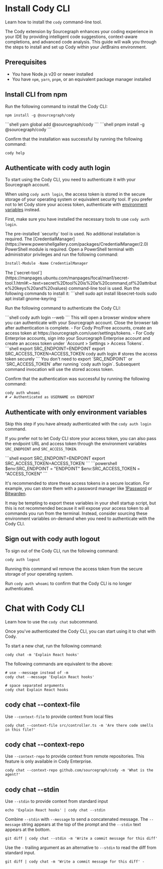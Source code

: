 # Install Cody CLI

<p className="subtitle">Learn how to install the <code>cody</code> command-line tool.</p>

The Cody extension by Sourcegraph enhances your coding experience in your IDE by providing intelligent code suggestions, context-aware completions, and advanced code analysis. This guide will walk you through the steps to install and set up Cody within your JetBrains environment.

<LinkCards>
   <LinkCard href="https://www.npmjs.com/package/@sourcegraph/cody" imgSrc="https://storage.googleapis.com/sourcegraph-assets/docs/images/cody/command-line-blue.svg" imgAlt="Cody CLI" title="Cody CLI" description="Install Cody CLI from npm" />
</LinkCards>

## Prerequisites

- You have Node.js v20 or newer installed
- You have `npm`, `yarn`, `pnpm`, or an equivalent package manager installed

## Install CLI from npm

Run the following command to install the Cody CLI:
<Tabs>
  <Tab title="npm">
```shell
npm install -g @sourcegraph/cody
```
  </Tab>
  <Tab title="yarn">
```shell
yarn global add @sourcegraph/cody
```
  </Tab>
  <Tab title="pnpm">
```shell
pnpm install -g @sourcegraph/cody
```
  </Tab>
</Tabs>

Confirm that the installation was successful by running the following command:

```shell
cody help
```



## Authenticate with cody auth login

To start using the Cody CLI, you need to authenticate it with your Sourcegraph account.

When using `cody auth login`, the access token is stored in the secure storage of your operating system or equivalent security tool.
If you prefer not to let Cody store your access token, authenticate with [environment variables](#authenticate-with-only-environment-variables) instead.

First, make sure you have installed the necessary tools to use `cody auth login`.

<Tabs>
  <Tab title="macOS">
The pre-installed `security` tool is used. No additional installation is required.
  </Tab>
  <Tab title="Windows">
The [CredentialManager](https://www.powershellgallery.com/packages/CredentialManager/2.0) PowerShell module is required.
Open a PowerShell terminal with administrator privileges and run the following command:

```powershell
Install-Module -Name CredentialManager
```

  </Tab>
  <Tab title="Linux (Ubuntu)">
The [`secret-tool`](https://manpages.ubuntu.com/manpages/focal/man1/secret-tool.1.html#:~:text=secret%2Dtool%20is%20a%20command,of%20attribute%20keys%20and%20values) command-line tool is used. Run the following commands to install it:
```shell
sudo apt install libsecret-tools
sudo apt install gnome-keyring
```
  </Tab>
</Tabs>

Run the following command to authenticate the Cody CLI:

<Tabs>
  <Tab title="Browser (fastest)">
```shell
cody auth login --web
```
This will open a browser window where you can authenticate with your Sourcegraph account.
Close the browser tab after authentication is complete.
  </Tab>
  <Tab title="Command Line">
- For Cody Pro/Free accounts, create an access token at https://sourcegraph.com/user/settings/tokens.
- For Cody Enterprise accounts, sign into your Sourcegraph Enterprise account and create an access token under `Account > Settings > Access Tokens`.
```shell
export SRC_ENDPOINT=ENDPOINT
export SRC_ACCESS_TOKEN=ACCESS_TOKEN
cody auth login # stores the access token securely
```
You don't need to export `SRC_ENDPOINT` or `SRC_ACCESS_TOKEN` after running `cody auth login`.
Subsequent command invocation will use the stored access token.
  </Tab>
</Tabs>

Confirm that the authentication was successful by running the following command:

```shell
cody auth whoami
# ✔ Authenticated as USERNAME on ENDPOINT
```

## Authenticate with only environment variables

Skip this step if you have already authenticated with the `cody auth login` command.

If you prefer not to let Cody CLI store your access token, you can also pass the endpoint URL and access token through the environment variables `SRC_ENDPOINT` and `SRC_ACCESS_TOKEN`.

<Tabs>
  <Tab title="macOS/Linux">
```shell
export SRC_ENDPOINT=ENDPOINT
export SRC_ACCESS_TOKEN=ACCESS_TOKEN
```
  </Tab>
  <Tab title="Windows">
```powershell
$env:SRC_ENDPOINT = "ENDPOINT"
$env:SRC_ACCESS_TOKEN = "ACCESS_TOKEN"
```
  </Tab>
</Tabs>

It's recommended to store these access tokens in a secure location. 
For example, you can store them with a password manager like [1Password](https://1password.com/) or [Bitwarden](https://bitwarden.com/).

It may be tempting to export these variables in your shell startup script, but this is not recommended because it will expose your access token to all commands you run from the terminal.
Instead, consider sourcing these environment variables on-demand when you need to authenticate with the Cody CLI.

## Sign out with cody auth logout

To sign out of the Cody CLI, run the following command:

```shell
cody auth logout
```

Running this command wil remove the access token from the secure storage of your operating system.

Run `cody auth whoami` to confirm that the Cody CLI is no longer authenticated.

# Chat with Cody CLI

<p className="subtitle">Learn how to use the <code>cody chat</code> subcommand.</p>

Once you've authenticated the Cody CLI, you can start using it to chat with Cody.

To start a new chat, run the following command:

```shell
cody chat -m 'Explain React hooks'
```

The following commands are equivalent to the above:

```shell
# use --message instead of -m
cody chat --message 'Explain React hooks'

# space separated arguments
cody chat Explain React hooks
```

## cody chat --context-file

Use `--context-file` to provide context from local files

```shell
cody chat --context-file src/controller.ts -m 'Are there code smells in this file?'
```

## cody chat --context-repo

Use `--context-repo` to provide context from remote repositories.
This feature is only available in Cody Enterprise.

```shell
cody chat --context-repo github.com/sourcegraph/cody -m 'What is the agent?'
```

## cody chat --stdin

Use `--stdin` to provide context from standard input


```shell
echo 'Explain React hooks' | cody chat --stdin
```

Combine `--stdin` with `--message` to send a concatenated message. The
`--message` string appears at the top of the prompt and the `--stdin` text
appears at the bottom.

```shell
git diff | cody chat --stdin -m 'Write a commit message for this diff'
```

Use the `-` trailing argument as an alternative to `--stdin` to read the diff from standard input.

```shell
git diff | cody chat -m 'Write a commit message for this diff' -
```



